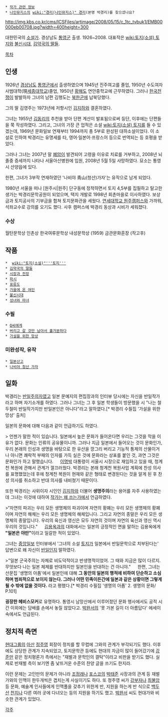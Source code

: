  * [[작가 관련 정보]]
 * [[나인뮤지스]]의 [[wiki:"경리(나인뮤지스)" 경리]](본명 박경리)를 찾으셨나요?

http://img.kbs.co.kr/cms/ICSFiles/artimage/2008/05/15/c_1tc_tvbuk1/EMB00000eb00708.jpg?width=400height=300

대한민국의 [[소설]]가. 경상남도 [[통영시|통영군]] 출생. 1926~2008.
대표작은 [[wiki:토지(소설) 토지]]와 [[불신시대]], [[김약국의 딸들]].

[[목차]]
== 인생 ==
1926년 [[경상남도]] [[통영시|통영군]]에서 출생하였으며 1945년 진주여고를 졸업, 1950년 수도여자사범대학(現[[세종대학교]])졸업, 1950년 [[황해도]] 연안중학교에 근무하였다. 그러나 [[한국전쟁]]이 발발하자 그녀의 남편 김행도는 [[북한군]]에 납북당했다. 

그의 딸 김영주는 1973년에 저항시인 [[김지하]]와 결혼하였다.

그녀는 1955년 [[김동리]]의 추천을 받아 단편 계산이 발표됨으로써 등단, 이후에는 단편들을 쭉 작성하였다. 그리고, 그녀의 가장 큰 업적은 소설 [[wiki:토지(소설) 토지]]를 들 수 있겠는데, 1969년 문화일보 연재부터 1994까지 총 5부로 완성된 대하소설이었다. 이 소설로 인하여 박경리는 유명세를 타, 영어·일본어·프랑스어 등으로 번역되는 등 호평을 받았다. 

그러나 그녀는 2007년 말 [[폐암]]이 발견되어 고령을 이유로 치료를 거부하고, 2008년 뇌졸중 증세까지 나타나 서울아산병원에 입원, 2008년 5월 5일 사망하였다. 묘소는 통영시 산양읍에 있다.

한편, 그녀가 3부작 연재하였던 '나비야 靑山(청산)가자'는 유작으로 남게 되었다.

1980년 서울을 떠나 [원주시|원주] 단구동에 정착하면서 토지 4,5부를 집필하고 탈고한 생가는 박경리문학공원이 되었으며, 택지 개발로 1998년 회촌마을로 이사하였다. 보상금과 토지공사의 기부금을 합쳐 토지문화관을 세웠다. [[연세대학교 원주캠퍼스]]와 가까워, 석좌교수로 강의를 오기도 했다. 사후 캠퍼스에 박경리 동상과 시비가 세워졌다. 

=== 수상 ===
월탄문학상
인촌상
한국여류문학상
내성문학상 (1959)
금관문화훈장 (작고후)

== 작품 ==
 *  [[wiki:"토지(소설)"'''토지''']]
 * [[김약국의 딸들]]
 * [[시장과 전장]]
 * [[파시]]
 * [[표류도]]
 * [[가을에 온 여인]]
 * [[불신시대]]
 * [[성녀와 마녀]]
=== 수필 ===
 * [[Q씨에게]]
 * [[버리고 갈 것만 남아서 홀가분하다]]
 * [[가설을 위한 망상]]

=== 미완성작, 유작 ===
 * [[일본산고]]
 * [[나비야 청산 가자]]

== 일화 ==
박경리는 [[반일]]주의자였고 일본 문예지의 편집장과의 인터뷰 당시에는 자신을 반일작가라고 하며 자기소개를 하였다. 그러나 그녀는 그 후 일본 학생들이 방문했을 시 "나는 철두철미 반일작가지만 반일본인은 아니다"라고 말하였다.[* 박경리 수필집 '가설을 위한 망상' 출처]

일본의 문화에 대해 다음과 같이 언급하기도 하였다.

> 언젠가 말한 적이 있습니다. 일본에서 높은 문화가 들어온다면 우리는 그것을 막을 이유가 없다. 문화는 인류의 공유물이니까. 그러나 지금 일본에서 들어오는 것이 문화인가, 우리 본래의 인성과 생명을 바탕으로 한 유산을 깡그리 버리고 기능적 통제의 산물이거나 아니면 쾌락적 부패의 인자를 가득 실은 것에 문화라는 상표를 붙인 것, 과연 그것은 문화인가 하고 말했습니다.
　
[[이명박]] 대통령이 서울시 시장으로 재임하고 있을 때, 청계천 복원에 관해서 관계가 껄끄러웠다. 박경리는 본래 청계천 복원사업 계획에 찬성 의사를 표명했었는데 후에 청계천 복원이 현재와 같은 형태로 변경된다는 것을 알게 된 후 찬성 의사를 취소하고 반대 의사를 내비쳤기 때문이다.

또한 박경리는 사위이자 시인인 [[김지하]]와 더불어 '''생명주의'''라는 용어를 자주 사용하였는데 그녀는 이것에 대하여 [[작가는 왜 쓰는가]]에서 언급하였다.

>“자연의 파괴는 우리 모든 생명체의 파괴이며 자연의 황폐는 우리 모든 생명체의 황폐이며 자연의 해체는 우리 모든 생명체의 해체입니다. 그리고 자연의 종말은 우리 모든 생명체의 종말입니다. 우리의 육신과 영신은 모두 자연의 것이며 자연의 육신과 영신 역시 우리의 것입니다."
　
[[김용옥]]과의 대화에서는 일본의 긍정적인 면을 말하는 김용옥에게 '''"일본은 야만"'''이라고 일갈한 적이 있었다.

그녀는 [[중앙일보]] 인터뷰에서 '그녀의 소설 [[토지]]가 일본에서 반일문학으로 치부된다는' 답변으로 왜 자신이 [[반일]]인지 말하였다.

>"일본 군국주의는 자체로 비도덕적이고 반생명적이었어. 그 때와 지금은 많이 다르지. 무엇보다 나는 일본 체제를 반대하지만 일본인을 반대하는 건 아니야."
　
한편, 그녀는 산문집 '생명의 아픔'에서 일본인에 대해 '''그 동안의 일본의 행적에 비하여 단순하고 소심하며 범죄적으로 보이지 않는다. 그러나 어떤 민족이든간에 일본과 같은 상황이면 그렇게 될 수 밖에 없을 것이다.''' 라고 평했다.[* 박경리 수필집 '생명의 아픔' 2. 생명의 문화/ P.101] 

'''굉장한 헤비스모커'''로 유명하다. 통영시 남망산에서 이루어졌던 문화 행사에서도 공적 시간 이외에는 담배를 손에서 놓질 않았다고. [[박완서]]의 '못 가본 길이 더 아름답다' 에세이 속에서도 언급된다.

== 정치적 측면 ==
[[현대그룹]]의 [[아산]] [[정주영]] 회장이 정치를 할 무렵에 그와의 관계가 부각되기도 했다. 이후에도 상당한 관계가 지속되었고, 토지문학관 등에도 현대의 자금이 많이 들어갔기에 [[강준만]] 같은 정치평론가 측에서는 "재벌과 문학인의 결탁"이라고 비판을 받기도 했다. 실제로 반재벌 측이 보기엔 좀 낯뜨거운 수준의 찬양 글을 쓰기도 한지라. 

이런 문제는 고인만의 문제가 아니라 [[조정래]]나 [[포스코]]의 [[박태준]] 사장과의 관계 등 재벌가와의 인맥이 한두개씩은 겹치는게 사실이기도 하다. 또 정주영 씨가 [[강부자]]나 [[최불암]] 등 문화, 예술계 인사들에게 인맥풀을 갖추기 위한게 반, 지원을 하는게 반 식으로 [[백두산]] [[천지]]나 다른 여러 곳에 다녀오는 등의 지원을 하기도 했고. [[박완서]] 씨도 현대가와 비슷한 관계가 있었다. 

[[각주]]

